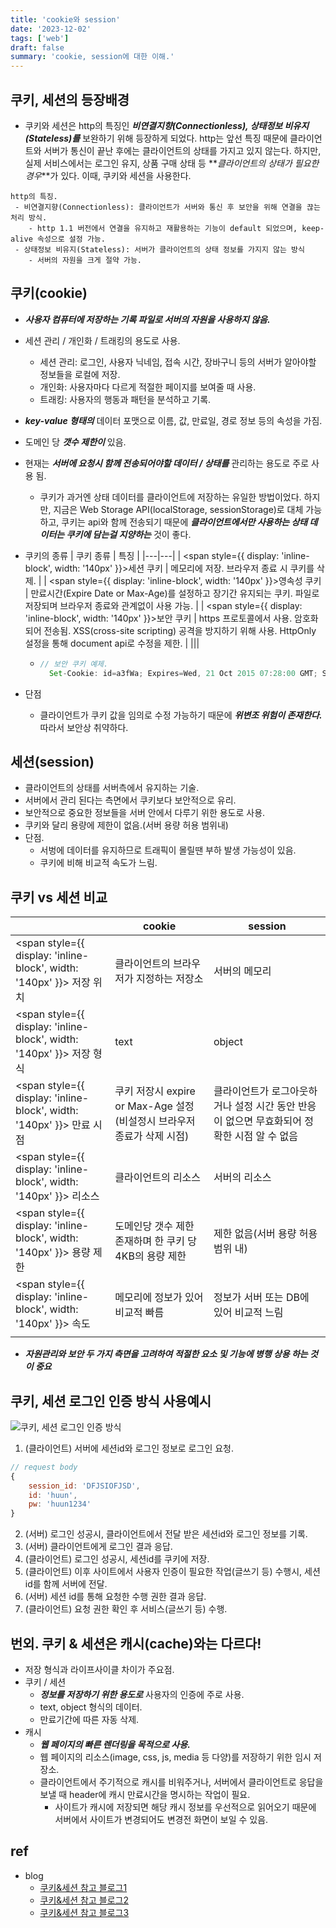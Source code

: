 ```yaml
---
title: 'cookie와 session'
date: '2023-12-02'
tags: ['web']
draft: false
summary: 'cookie, session에 대한 이해.'
---
```


## 쿠키, 세션의 등장배경

- 쿠키와 세션은 http의 특징인 _**비연결지향(Connectionless), 상태정보 비유지(Stateless)를**_ 보완하기 위해 등장하게 되었다. http는 앞선 특징 때문에 클라이언트와 서버가 통신이 끝난 후에는 클라이언트의 상태를 가지고 있지 않는다. 하지만, 실제 서비스에서는 로그인 유지, 상품 구매 상태 등 **_클라이언트의 상태가 필요한 경우_**가 있다. 이때, 쿠키와 세션을 사용한다.

```
http의 특징.
 - 비연결지향(Connectionless): 클라이언트가 서버와 통신 후 보안을 위해 연결을 끊는 처리 방식.
    - http 1.1 버전에서 연결을 유지하고 재활용하는 기능이 default 되었으며, keep-alive 속성으로 설정 가능.
 - 상태정보 비유지(Stateless): 서버가 클라이언트의 상태 정보를 가지지 않는 방식
    - 서버의 자원을 크게 절약 가능.
```

## 쿠키(cookie)

- _**사용자 컴퓨터에 저장하는 기록 파일로 서버의 자원을 사용하지 않음.**_
- 세션 관리 / 개인화 / 트래킹의 용도로 사용.
  - 세션 관리: 로그인, 사용자 닉네임, 접속 시간, 장바구니 등의 서버가 알아야할 정보들을 로컬에 저장.
  - 개인화: 사용자마다 다르게 적절한 페이지를 보여줄 때 사용.
  - 트래킹: 사용자의 행동과 패턴을 분석하고 기록.
- _**key-value 형태의**_ 데이터 포맷으로 이름, 값, 만료일, 경로 정보 등의 속성을 가짐.
- 도메인 당 _**갯수 제한이**_ 있음.
- 현재는 _**서버에 요청시 함께 전송되어야할 데이터 / 상태를**_ 관리하는 용도로 주로 사용 됨.
  - 쿠키가 과거엔 상태 데이터를 클라이언트에 저장하는 유일한 방법이었다. 하지만, 지금은 Web Storage API(localStorage, sessionStorage)로 대체 가능하고, 쿠키는 api와 함께 전송되기 때문에 _**클라이언트에서만 사용하는 상태 데이터는 쿠키에 담는걸 지양하는**_ 것이 좋다.
- 쿠키의 종류
  | 쿠키 종류 | 특징 |
  |---|---|
  | <span style={{ display: 'inline-block', width: '140px' }}>세션 쿠키</span> | 메모리에 저장. 브라우저 종료 시 쿠키를 삭제. |
  | <span style={{ display: 'inline-block', width: '140px' }}>영속성 쿠키</span> | 만료시간(Expire Date or Max-Age)를 설정하고 장기간 유지되는 쿠키. 파일로 저장되며 브라우저 종료와 관계없이 사용 가능. |
  | <span style={{ display: 'inline-block', width: '140px' }}>보안 쿠키</span> | https 프로토콜에서 사용. 암호화되어 전송됨. XSS(cross-site scripting) 공격을 방지하기 위해 사용. HttpOnly 설정을 통해 document api로 수정을 제한. |
  |||

  - ```javascript
    // 보안 쿠키 예제.
      Set-Cookie: id=a3fWa; Expires=Wed, 21 Oct 2015 07:28:00 GMT; Secure; HttpOnly
    ```

- 단점
  - 클라이언트가 쿠키 값을 임의로 수정 가능하기 때문에 _**위변조 위험이 존재한다.**_ 따라서 보안상 취약하다.

## 세션(session)

- 클라이언트의 상태를 서버측에서 유지하는 기술.
- 서버에서 관리 된다는 측면에서 쿠키보다 보안적으로 유리.
- 보안적으로 중요한 정보들을 서버 안에서 다루기 위한 용도로 사용.
- 쿠키와 달리 용량에 제한이 없음.(서버 용량 허용 범위내)
- 단점.
  - 서벙에 데이터를 유지하므로 트래픽이 몰릴땐 부하 발생 가능성이 있음.
  - 쿠키에 비해 비교적 속도가 느림.

## 쿠키 vs 세션 비교

|                                                                              | cookie                                                                 | session                                                                                    |
| ---------------------------------------------------------------------------- | ---------------------------------------------------------------------- | ------------------------------------------------------------------------------------------ |
| <span style={{ display: 'inline-block', width: '140px' }}> 저장 위치 </span> | 클라이언트의 브라우저가 지정하는 저장소                                | 서버의 메모리                                                                              |
| <span style={{ display: 'inline-block', width: '140px' }}> 저장 형식 </span> | text                                                                   | object                                                                                     |
| <span style={{ display: 'inline-block', width: '140px' }}> 만료 시점 </span> | 쿠키 저장시 expire or Max-Age 설정(비설정시 브라우저 종료가 삭제 시점) | 클라이언트가 로그아웃하거나 설정 시간 동안 반응이 없으면 무효화되어 정확한 시점 알 수 없음 |
| <span style={{ display: 'inline-block', width: '140px' }}> 리소스 </span>    | 클라이언트의 리소스                                                    | 서버의 리소스                                                                              |
| <span style={{ display: 'inline-block', width: '140px' }}> 용량 제한 </span> | 도메인당 갯수 제한 존재하며 한 쿠키 당 4KB의 용량 제한                 | 제한 없음(서버 용량 허용 범위 내)                                                          |
| <span style={{ display: 'inline-block', width: '140px' }}> 속도 </span>      | 메모리에 정보가 있어 비교적 빠름                                       | 정보가 서버 또는 DB에 있어 비교적 느림                                                     |
|                                                                              |                                                                        |                                                                                            |

- _**자원관리와 보안 두 가지 측면을 고려하여 적절한 요소 및 기능에 병행 상용 하는 것이 중요**_

## 쿠키, 세션 로그인 인증 방식 사용예시

![쿠키, 세션 로그인 인증 방식](/static/images/blog/cookie_session/cookie_session_example.png)

1. (클라이언트) 서버에 세션id와 로그인 정보로 로그인 요청.

```javascript
// request body
{
    session_id: 'DFJSIOFJSD',
    id: 'huun',
    pw: 'huun1234'
}
```

2. (서버) 로그인 성공시, 클라이언트에서 전달 받은 세션id와 로그인 정보를 기록.
3. (서버) 클라이언트에게 로그인 결과 응답.
4. (클라이언트) 로그인 성공시, 세션id를 쿠키에 저장.
5. (클라이언트) 이후 사이트에서 사용자 인증이 필요한 작업(글쓰기 등) 수행시, 세션 id를 함께 서버에 전달.
6. (서버) 세션 id를 통해 요청한 수행 권한 결과 응답.
7. (클라이언트) 요청 권한 확인 후 서비스(글쓰기 등) 수행.

## 번외. 쿠키 & 세션은 캐시(cache)와는 다르다!

- 저장 형식과 라이프사이클 차이가 주요점.
- 쿠키 / 세션
  - _**정보를 저장하기 위한 용도로**_ 사용자의 인증에 주로 사용.
  - text, object 형식의 데이터.
  - 만료기간에 따른 자동 삭제.
- 캐시
  - _**웹 페이지의 빠른 렌더링을 목적으로 사용.**_
  - 웹 페이지의 리소스(image, css, js, media 등 다양)를 저장하기 위한 임시 저장소.
  - 클라이언트에서 주기적으로 캐시를 비워주거나, 서버에서 클라이언트로 응답을 보낼 때 header에 캐시 만료시간을 명시하는 작업이 필요.
    - 사이트가 캐시에 저장되면 해당 캐시 정보를 우선적으로 읽어오기 때문에 서버에서 사이트가 변경되어도 변경전 화면이 보일 수 있음.

## ref

- blog
  - [쿠키&세션 참고 블로그1](https://developer.mozilla.org/ko/docs/Web/HTTP/Cookies)
  - [쿠키&세션 참고 블로그2](https://velog.io/@octo__/%EC%BF%A0%ED%82%A4Cookie-%EC%84%B8%EC%85%98Session)
  - [쿠키&세션 참고 블로그3](https://www.differencebetween.info/difference-between-cache-and-cookie)
